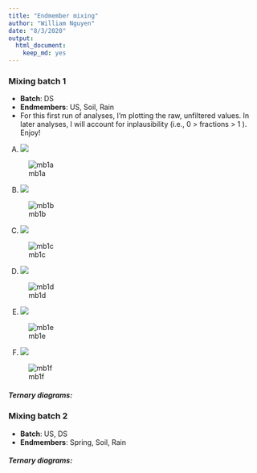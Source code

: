 ```yaml
---
title: "Endmember mixing"
author: "William Nguyen"
date: "8/3/2020"
output: 
  html_document:
    keep_md: yes
---
```


### Mixing batch 1
- **Batch**: DS
- **Endmembers**: US, Soil, Rain 
- For this first run of analyses, I'm plotting the raw, unfiltered values. In later analyses, I will account for inplausibility (i.e., 0 > fractions > 1 ). Enjoy!

A) <img src="https://render.githubusercontent.com/render/math?math=Cl, \delta D">

![mb1a](https://github.com/wdnguyen/CR/blob/master/mcfigs_test/ClD.gif?raw=true "A")

B) <img src="https://render.githubusercontent.com/render/math?math=Cl, \delta^{18}O">

![mb1b](https://github.com/wdnguyen/CR/blob/master/mcfigs_test/ClO18.gif?raw=true "B")

C) <img src="https://render.githubusercontent.com/render/math?math=SO_{4}, \delta^{18}O">

![mb1c](https://github.com/wdnguyen/CR/blob/master/mcfigs_test/SO4O18.gif?raw=true "C")

D) <img src="https://render.githubusercontent.com/render/math?math=SO_{4}, \delta D">

![mb1d](https://github.com/wdnguyen/CR/blob/master/mcfigs_test/SO4D.gif?raw=true "D")

E) <img src="https://render.githubusercontent.com/render/math?math=SO_{4}, Cl">

![mb1e](https://github.com/wdnguyen/CR/blob/master/mcfigs_test/SO4Cl.gif?raw=true "E")

F) <img src="https://render.githubusercontent.com/render/math?math=\delta^{18}, \delta D">

![mb1f](https://github.com/wdnguyen/CR/blob/master/mcfigs_test/O18D.gif?raw=true "F")

##### Ternary diagrams:

### Mixing batch 2
- **Batch**: US, DS
- **Endmembers**: Spring, Soil, Rain 

##### Ternary diagrams: